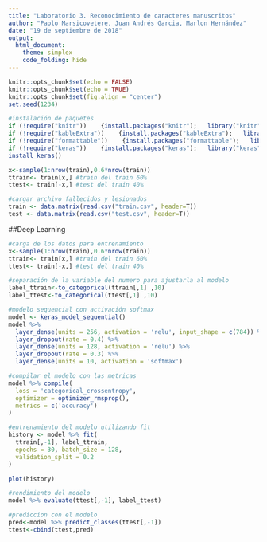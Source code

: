 ```yaml
---
title: "Laboratorio 3. Reconocimiento de caracteres manuscritos"
author: "Paolo Marsicovetere, Juan Andrés Garcia, Marlon Hernández"
date: "19 de septiembre de 2018"
output: 
  html_document:
    theme: simplex
    code_folding: hide
---
```


```r
knitr::opts_chunk$set(echo = FALSE)
knitr::opts_chunk$set(echo = TRUE)
knitr::opts_chunk$set(fig.align = "center")
set.seed(1234)
```

```r
#instalación de paquetes
if (!require("knitr"))    {install.packages("knitr");   library("knitr")}
if (!require("kableExtra"))    {install.packages("kableExtra");   library("kableExtra")}
if (!require("formattable"))    {install.packages("formattable");   library("formattable")}
if (!require("keras"))    {install.packages("keras");   library("keras")}
install_keras()

x<-sample(1:nrow(train),0.6*nrow(train))
ttrain<- train[x,] #train del train 60%
ttest<- train[-x,] #test del train 40%
```

```r
#cargar archivo fallecidos y lesionados
train <- data.matrix(read.csv("train.csv", header=T))
test <- data.matrix(read.csv("test.csv", header=T))
```


##Deep Learning
```r
#carga de los datos para entrenamiento
x<-sample(1:nrow(train),0.6*nrow(train))
ttrain<- train[x,] #train del train 60%
ttest<- train[-x,] #test del train 40%

#separación de la variable del numero para ajustarla al modelo
label_ttrain<-to_categorical(ttrain[,1] ,10)
label_ttest<-to_categorical(ttest[,1] ,10)

#modelo sequencial con activación softmax
model <- keras_model_sequential() 
model %>% 
  layer_dense(units = 256, activation = 'relu', input_shape = c(784)) %>% 
  layer_dropout(rate = 0.4) %>% 
  layer_dense(units = 128, activation = 'relu') %>%
  layer_dropout(rate = 0.3) %>%
  layer_dense(units = 10, activation = 'softmax')

#compilar el modelo con las metricas
model %>% compile(
  loss = 'categorical_crossentropy',
  optimizer = optimizer_rmsprop(),
  metrics = c('accuracy')
)

#entrenamiento del modelo utilizando fit
history <- model %>% fit(
  ttrain[,-1], label_ttrain, 
  epochs = 30, batch_size = 128, 
  validation_split = 0.2
)

plot(history)

#rendimiento del modelo
model %>% evaluate(ttest[,-1], label_ttest)

#prediccion con el modelo
pred<-model %>% predict_classes(ttest[,-1])
ttest<-cbind(ttest,pred)
```
